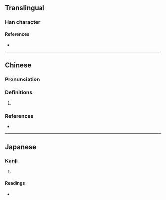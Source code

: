 {{character info}}
==Translingual==

===Han character===
{{Han char|rn=102|rad=田|as=03|sn=8|four=|canj=LLPI|ids=⿰申勺}}

====References====
* {{Han ref|kx=0759.200|dkj=21751|hdz=42530.120|uh=7543|ud=30019}}

----

==Chinese==
{{zh-forms}}

===Pronunciation===
{{zh-pron
|m=xún
|cat=
}}

===Definitions===
{{zh-hanzi}}

# {{rfdef|zh}}

===References===
* {{R:twedu|C07731}}

----

==Japanese==

===Kanji===
{{ja-kanji|grade=|rs=田03}}

# {{rfdef|ja|sort=田03}}

====Readings====
* {{ja-readings|on=[[しゅん]] (shun)|kun=[[いいつけ]] (iitsuke)|nanori=}}
